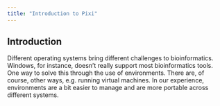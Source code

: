 ```yaml
---
title: "Introduction to Pixi"
---
```


## Introduction

Different operating systems bring different challenges to bioinformatics. Windows, for instance, doesn't really support most bioinformatics tools. One way to solve this through the use of environments. There are, of course, other ways, e.g. running virtual machines. In our experience, environments are a bit easier to manage and are more portable across different systems. 